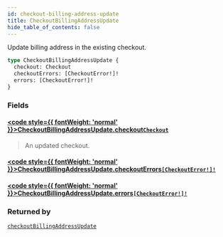 ```yaml
---
id: checkout-billing-address-update
title: CheckoutBillingAddressUpdate
hide_table_of_contents: false
---
```








Update billing address in the existing checkout.

```graphql
type CheckoutBillingAddressUpdate {
  checkout: Checkout
  checkoutErrors: [CheckoutError!]!
  errors: [CheckoutError!]!
}
```


### Fields

#### [<code style={{ fontWeight: 'normal' }}>CheckoutBillingAddressUpdate.<b>checkout</b></code>](#)<Bullet />[`Checkout`](../../../developer/api-reference/objects/checkout) <Badge class="secondary" text="object"/>
> An updated checkout.
> 

#### [<code style={{ fontWeight: 'normal' }}>CheckoutBillingAddressUpdate.<b>checkoutErrors</b></code>](#)<Bullet />[`[CheckoutError!]!`](../../../developer/api-reference/objects/checkout-error) <Badge class="secondary" text="non-null"/> <Badge class="secondary" text="object"/>
> 
> 

#### [<code style={{ fontWeight: 'normal' }}>CheckoutBillingAddressUpdate.<b>errors</b></code>](#)<Bullet />[`[CheckoutError!]!`](../../../developer/api-reference/objects/checkout-error) <Badge class="secondary" text="non-null"/> <Badge class="secondary" text="object"/>
> 
> 



### Returned by

[`checkoutBillingAddressUpdate`](../../../developer/api-reference/mutations/checkout-billing-address-update)  <Badge class="secondary" text="mutation"/>




